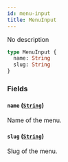 ```yaml
---
id: menu-input
title: MenuInput
---
```


No description

```graphql
type MenuInput {
  name: String
  slug: String
}
```

### Fields

#### `name` ([`String`](/developer/api-reference/scalars/string))

Name of the menu.

#### `slug` ([`String`](/developer/api-reference/scalars/string))

Slug of the menu.
